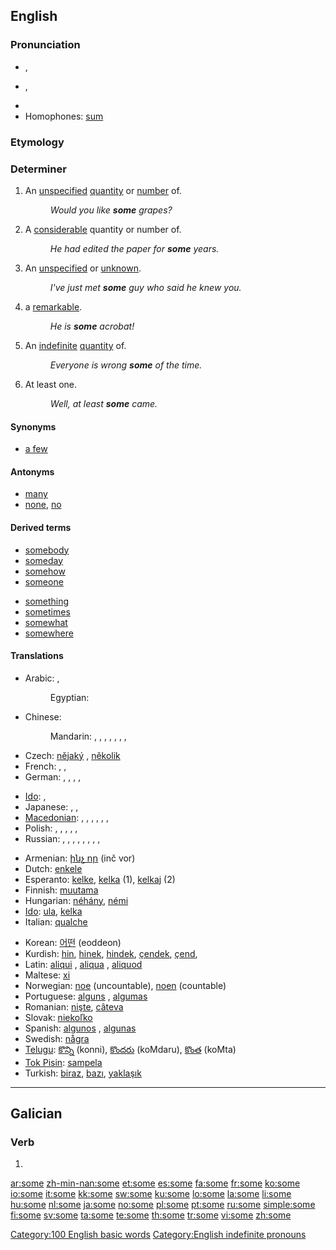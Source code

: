 {{wikipedia}}
{{also|-some}}
==English==

{{rank|could|our|than|65|some|other|very|upon}}

===Pronunciation===
* {{a|UK|US}} {{IPA|/sʌm/}}, {{SAMPA|/sVm/}}
* {{a|AusE}} {{IPA|/sam/}}, {{SAMPA|/sam/}}
* {{audio|en-us-some.ogg|Audio (US)}}
* Homophones: [[sum]]

===Etymology===
{{etyl|ang}} {{term|sum}}

===Determiner===
{{en-det}}

# An [[unspecified]] [[quantity]] or [[number]] of.
#: ''Would you like '''some''' grapes?''
# A [[considerable]] quantity or number of.
#: ''He had edited the paper for '''some''' years.''
# An [[unspecified]] or [[unknown]].
#: ''I've just met '''some''' guy who said he knew you.''
# {{informal}} a [[remarkable]].
#: ''He is '''some''' acrobat!''
# An [[indefinite]] [[quantity]] of.
#: ''Everyone is wrong '''some''' of the time.''
# At least one.
#: ''Well, at least '''some''' came.''

====Synonyms====
* [[a few]]

====Antonyms====
* [[many]]
* [[none]], [[no]]

====Derived terms====
{{rel-top|terms derived from some}}
* [[somebody]]
* [[someday]]
* [[somehow]]
* [[someone]]
{{rel-mid}}
* [[something]]
* [[sometimes]]
* [[somewhat]]
* [[somewhere]]
{{rel-bottom}}

====Translations====
{{trans-top|unspecified or unknown}}
* Arabic: {{t|ar|بعض|tr=ba`D|sc=Arab}},  {{t|ar|حوالي|tr=Hawaaliy|sc=Arab}}
*: Egyptian: {{t|ar|بعض|tr=ba`D|sc=Arab}}
* Chinese:
*: Mandarin: {{t|zh|一些|tr=yìxiē|sc=Hani}},  {{t|zh|有的|tr=yǒude|sc=Hani}},  {{t|zh|有些|tr=yǒuxiē|sc=Hani}},  {{t|zh|幾個|sc=Hani}},  {{t|zh|几个|tr=jǐ gè|sc=Hani}},  {{t|zh|某些|tr=mǒuxiē|sc=Hani}},  {{t|zh|某|tr=mǒu|sc=Hani}},  {{t|zh|些 |tr=xiē|sc=Hani}}
* Czech: [[nějaký]] {{m}}, [[několik]]
* French: {{t|fr|certain}},  {{t|fr|quelconque}},  {{t|fr|quelque}}
* German: {{t|de|einige}},  {{t|de|manche}},  {{t|de|irgendein}},  {{t|de|etwas}},  {{t|de|ein paar}}
{{trans-mid}}
* [[Ido]]: {{t|io|kelka}},  {{t|io|ula}}
* Japanese: {{t|ja|或る|tr=ある, aru|sc=Jpan}}, {{t|ja|幾らか|tr=いくらか, ikuraka|sc=Jpan}}, {{t|ja|幾つか|tr=いくつか, ikutsuka|sc=Jpan}}
* [[Macedonian]]: {{t|mk|некоj|m|tr=nékoj|sc=Cyrl}},  {{t|mk|некои|p|tr=nékoi|sc=Cyrl}},  {{t|mk|извесен|m|tr=ízvesen|sc=Cyrl}},  {{t|mk|извесни|p|tr=ízvesni|sc=Cyrl}},  {{t|mk|еден|m|tr=éden|sc=Cyrl}},  {{t|mk|едни|p|tr=édni|sc=Cyrl}},  {{t|mk|неколку|tr=nékolku|sc=Cyrl}}
* Polish: {{t|pl|jakiś}},  {{t|pl|pewien}},  {{t|pl|niejaki}},  {{t|pl|któryś}},  {{t|pl|kilka}},  {{t|pl|trochę}}
* Russian: {{t|ru|несколько|tr=néskol'ko|sc=Cyrl}},  {{t|ru|некоторый|tr=nékotoryj|sc=Cyrl}},  {{t|ru|кое-кто|tr=koje-któ|sc=Cyrl}},  {{t|ru|один|tr=odín|sc=Cyrl}},  {{t|ru|одни|tr=odní|sc=Cyrl}},  {{t|ru|какой-то|tr=kakój-to|sc=Cyrl}},  {{t|ru|некий|tr=nékij|sc=Cyrl}},  {{t|ru|кто-то|tr=któ-to|sc=Cyrl}},  {{t|ru|немного|tr=nemnógo|sc=Cyrl}}
{{trans-bottom}}
{{checktrans-top}}
* Armenian: [[ինչ որ]] (inč vor)
* Dutch: [[enkele]]
* Esperanto: [[kelke]], [[kelka]] (1), [[kelkaj]] (2)
* Finnish: [[muutama]]
* Hungarian: [[néhány]], [[némi]]
* [[Ido]]: [[ula]], [[kelka]]
* Italian: [[qualche]]
{{trans-mid}}
* Korean: [[어떤]] (eoddeon)
* Kurdish: [[hin]], [[hinek]], [[hindek]], [[çendek]], [[çend]], {{ku-Arab|[[هه‌نێک]]}}
* Latin: [[aliqui]] {{m}}, [[aliqua]] {{f}}, [[aliquod]] {{n}}
* Maltese: [[xi]]
* Norwegian: [[noe]] (uncountable), [[noen]] (countable)
* Portuguese: [[alguns]] {{p}}, [[algumas]] {{f|p}}
* Romanian: [[nişte]], [[câteva]]
* Slovak: [[niekoľko]]
* Spanish: [[algunos]] {{m|p}}, [[algunas]] {{f|p}}
* Swedish: [[några]]
* [[Telugu]]: [[కొన్ని]] (konni), [[కొందరు]] (koMdaru), [[కొంత]] (koMta)
* [[Tok Pisin]]: [[sampela]]
* Turkish: [[biraz]], [[bazı]], [[yaklaşık]]
{{trans-bottom}}

[[Category:100 English basic words]]
[[Category:English indefinite pronouns]]

----

==Galician==

===Verb===
{{gl-verb-form}}

# {{conjugation of|[[sumir#Galician|sumir]]||3|s|pres|ind}}

[[ar:some]]
[[zh-min-nan:some]]
[[et:some]]
[[es:some]]
[[fa:some]]
[[fr:some]]
[[ko:some]]
[[io:some]]
[[it:some]]
[[kk:some]]
[[sw:some]]
[[ku:some]]
[[lo:some]]
[[la:some]]
[[li:some]]
[[hu:some]]
[[nl:some]]
[[ja:some]]
[[no:some]]
[[pl:some]]
[[pt:some]]
[[ru:some]]
[[simple:some]]
[[fi:some]]
[[sv:some]]
[[ta:some]]
[[te:some]]
[[th:some]]
[[tr:some]]
[[vi:some]]
[[zh:some]]